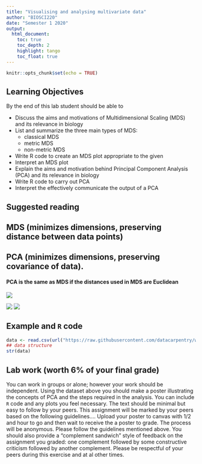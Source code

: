 ```yaml
---
title: "Visualising and analysing multivariate data"
author: "BIOSCI220"
date: "Semester 1 2020"
output:
  html_document:
    toc: true
    toc_depth: 2
    highlight: tango
    toc_float: true
---
```


```r
knitr::opts_chunk$set(echo = TRUE)
```

## Learning Objectives

By the end of this lab student should be able to

   + Discuss the aims and motivations of Multidimensional Scaling (MDS) and its relevance in biology
   + List and summarize the three main types of MDS:
      + classical MDS
      + metric MDS
      + non-metric MDS
   + Write R code to create an MDS plot appropriate to the given 
   + Interpret an MDS plot
   + Explain the aims and motivation behind Principal Component Analysis (PCA) and its relevance in biology
   + Write R code to carry out PCA
   + Interpret the effectively communicate the output of a PCA

## Suggested reading

## MDS (minimizes dimensions, preserving distance between data points)

## PCA (minimizes dimensions, preserving covariance of data).

#### PCA is the same as MDS if the distances used in MDS are Euclidean

![](../gifs/perp.gif)

![](../gifs/bread_data.png)
![](../gifs/pca.gif)


## Example and `R` code

```r
data <- read.csv(url("https://raw.githubusercontent.com/datacarpentry/wrangling-genomics/gh-pages/files/Ecoli_metadata_composite.csv"))
## data structure
str(data)
```

## Lab work (worth 6\% of your final grade)

You can work in groups or alone; however your work should be independent. Using the dataset above you should make a poster illustrating the concepts of PCA and the steps required in the analysis. You can include `R` code and any plots you feel necessary. The text should be minimal but easy to follow by your peers. This assignment will be marked by your peers based on the following guidelines.... Upload your poster to canvas with 1/2 and hour to go and then wait to receive the a poster to grade. The process will be anonymous. Please follow the guidelines mentioned above. You should also provide a "complement sandwich" style of feedback on the assignment you graded: one complement followed by some constructive criticism followed by another complement. Please be respectful of your peers during this exercise and at al other times. 